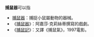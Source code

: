 '''捕鼠器'''可以指
*[[捕鼠器|捕鼠器]]：捕捉小鼠屬動物的器械。
*《[[捕鼠器_(戲劇)|捕鼠器]]》：阿嘉莎·克莉絲蒂撰寫的戲劇。
*《[[捕鼠記|捕鼠記]]》：又譯《捕鼠氣》，1997電影。

{{disambig|Cat=三字消歧義}}